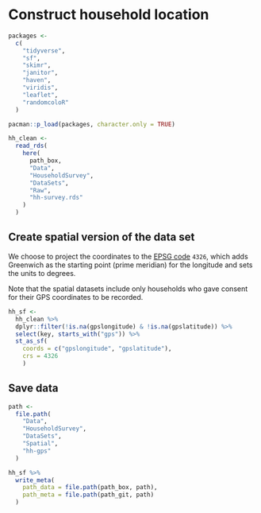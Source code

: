# Construct household location

```r
packages <-
  c(
    "tidyverse",
    "sf",
    "skimr",
    "janitor",
    "haven",
    "viridis",
    "leaflet",
    "randomcoloR"
  )

pacman::p_load(packages, character.only = TRUE)
```


```r
hh_clean <-
  read_rds(
    here(
      path_box,
      "Data",
      "HouseholdSurvey",
      "DataSets",
      "Raw",
      "hh-survey.rds"
    )
  )
```

## Create spatial version of the data set

We choose to project the coordinates to the [EPSG code](https://www.nceas.ucsb.edu/sites/default/files/2020-04/OverviewCoordinateReferenceSystems.pdf) `4326`, which adds Greenwich as the starting point (prime meridian) for the longitude and sets the units to degrees. 

Note that the spatial datasets include only households who gave consent for their GPS coordinates to be recorded.

```r
hh_sf <- 
  hh_clean %>%
  dplyr::filter(!is.na(gpslongitude) & !is.na(gpslatitude)) %>%
  select(key, starts_with("gps")) %>%
  st_as_sf(
    coords = c("gpslongitude", "gpslatitude"), 
    crs = 4326
    )
```

## Save data

```r
path <- 
  file.path(
    "Data",
    "HouseholdSurvey",
    "DataSets",
    "Spatial",
    "hh-gps"
  )

hh_sf %>% 
  write_meta(
    path_data = file.path(path_box, path),
    path_meta = file.path(path_git, path)
  )
```
